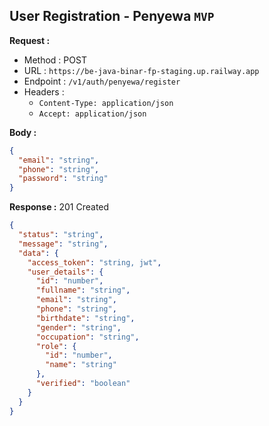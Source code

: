 
## User Registration - Penyewa `MVP`

**Request :**

- Method : <Badge method="POST">POST</Badge>
- URL : `https://be-java-binar-fp-staging.up.railway.app`
- Endpoint : `/v1/auth/penyewa/register`
- Headers :
  - `Content-Type: application/json`
  - `Accept: application/json`

**Body :**

```json
{
  "email": "string",
  "phone": "string",
  "password": "string"
}
```

**Response :** <Badge outline variant="success">201 Created</Badge>

```json
{
  "status": "string",
  "message": "string",
  "data": {
    "access_token": "string, jwt",
    "user_details": {
      "id": "number",
      "fullname": "string",
      "email": "string",
      "phone": "string",
      "birthdate": "string",
      "gender": "string",
      "occupation": "string",
      "role": {
        "id": "number",
        "name": "string"
      },
      "verified": "boolean"
    }
  }
}
```
